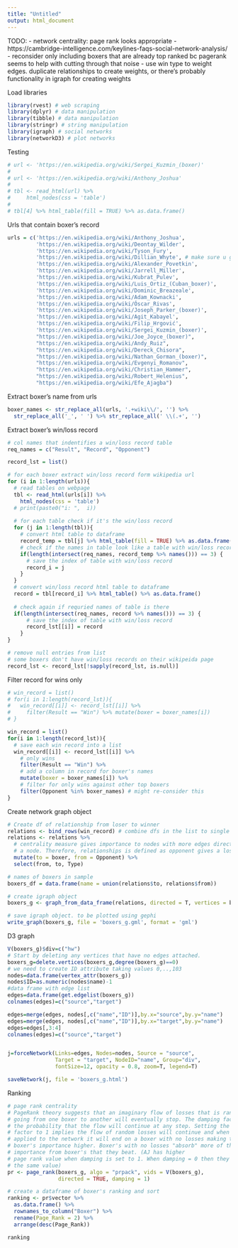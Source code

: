 ```yaml
---
title: "Untitled"
output: html_document
---
```


TODO:
- network centrality: page rank looks appropriate
  - https://cambridge-intelligence.com/keylines-faqs-social-network-analysis/
- reconsider only including boxers that are already top ranked bc pagerank
  seems to help with cutting through that noise
- use win type to weight edges. duplicate relationships to create weights, or
  there's probably functionality in igraph for creating weights

Load libraries
```r
library(rvest) # web scraping
library(dplyr) # data manipulation
library(tibble) # data manipulation
library(stringr) # string manipulation
library(igraph) # social networks
library(networkD3) # plot networks
```

Testing 
```r
# url <- 'https://en.wikipedia.org/wiki/Sergei_Kuzmin_(boxer)'
# 
# url <- 'https://en.wikipedia.org/wiki/Anthony_Joshua'
# 
# tbl <- read_html(url) %>% 
#     html_nodes(css = 'table')
# 
# tbl[4] %>% html_table(fill = TRUE) %>% as.data.frame()
```


Urls that contain boxer's record
```r
urls = c('https://en.wikipedia.org/wiki/Anthony_Joshua',
         'https://en.wikipedia.org/wiki/Deontay_Wilder',
         'https://en.wikipedia.org/wiki/Tyson_Fury',
         'https://en.wikipedia.org/wiki/Dillian_Whyte', # make sure u get right record
         'https://en.wikipedia.org/wiki/Alexander_Povetkin',
         'https://en.wikipedia.org/wiki/Jarrell_Miller',
         'https://en.wikipedia.org/wiki/Kubrat_Pulev',
         'https://en.wikipedia.org/wiki/Luis_Ortiz_(Cuban_boxer)',
         'https://en.wikipedia.org/wiki/Dominic_Breazeale',
         'https://en.wikipedia.org/wiki/Adam_Kownacki',
         'https://en.wikipedia.org/wiki/Óscar_Rivas',
         'https://en.wikipedia.org/wiki/Joseph_Parker_(boxer)',
         'https://en.wikipedia.org/wiki/Agit_Kabayel',
         'https://en.wikipedia.org/wiki/Filip_Hrgović',
         'https://en.wikipedia.org/wiki/Sergei_Kuzmin_(boxer)',
         "https://en.wikipedia.org/wiki/Joe_Joyce_(boxer)",
         "https://en.wikipedia.org/wiki/Andy_Ruiz",
         "https://en.wikipedia.org/wiki/Dereck_Chisora",
         "https://en.wikipedia.org/wiki/Nathan_Gorman_(boxer)",
         "https://en.wikipedia.org/wiki/Evgenyi_Romanov",
         "https://en.wikipedia.org/wiki/Christian_Hammer",
         "https://en.wikipedia.org/wiki/Robert_Helenius",
         "https://en.wikipedia.org/wiki/Efe_Ajagba")
```

Extract boxer's name from urls
```r
boxer_names <- str_replace_all(urls, '.+wiki\\/', '') %>% 
  str_replace_all('_', ' ') %>% str_replace_all(' \\(.+', '')
```

Extract boxer's win/loss record
```r
# col names that indentifies a win/loss record table
req_names = c("Result", "Record", "Opponent")

record_lst = list()

# for each boxer extract win/loss record form wikipedia url
for (i in 1:length(urls)){
  # read tables on webpage
  tbl <- read_html(urls[i]) %>% 
    html_nodes(css = 'table')
  # print(paste0("i: ",  i))
  
  # for each table check if it's the win/loss record
  for (j in 1:length(tbl)){
    # convert html table to dataframe
    record_temp = tbl[j] %>% html_table(fill = TRUE) %>% as.data.frame()
    # check if the names in table look like a table with win/loss record 
    if(length(intersect(req_names, record_temp %>% names())) == 3) {
      # save the index of table with win/loss record
      record_i = j
    }
  }
  # convert win/loss record html table to dataframe
  record = tbl[record_i] %>% html_table() %>% as.data.frame()
  
  # check again if requried names of table is there 
  if(length(intersect(req_names, record %>% names())) == 3) {
      # save the index of table with win/loss record
      record_lst[[i]] = record
    }
}

# remove null entries from list
# some boxers don't have win/loss records on their wikipeida page
record_lst <- record_lst[!sapply(record_lst, is.null)]
```

Filter record for wins only
```r
# win_record = list()
# for(i in 1:length(record_lst)){
#   win_record[[i]] <- record_lst[[i]] %>% 
#     filter(Result == "Win") %>% mutate(boxer = boxer_names[i])
# }

win_record = list()
for(i in 1:length(record_lst)){
  # save each win record into a list
  win_record[[i]] <- record_lst[[i]] %>% 
    # only wins
    filter(Result == "Win") %>% 
    # add a column in record for boxer's names
    mutate(boxer = boxer_names[i]) %>%
    # filter for only wins against other top boxers
    filter(Opponent %in% boxer_names) # might re-consider this
}

```

Create network graph object
```r
# Create df of relationship from loser to winner
relations <- bind_rows(win_record) # combine dfs in the list to single df
relations <- relations %>% 
  # centrality measure gives importance to nodes with more edges directed toward
  # a node. Therefore, relationships is defined as opponent gives a loss to boxer
  mutate(to = boxer, from = Opponent) %>%
  select(from, to, Type)

# names of boxers in sample
boxers_df = data.frame(name = union(relations$to, relations$from))

# create igraph object
boxers_g <- graph_from_data_frame(relations, directed = T, vertices = boxers_df)

# save igraph object. to be plotted using gephi
write_graph(boxers_g, file = 'boxers_g.gml', format = 'gml')
```


D3 graph
```r
V(boxers_g)$div=c("hw")
# Start by deleting any vertices that have no edges attached.
boxers_g=delete.vertices(boxers_g,degree(boxers_g)==0)
# we need to create ID attribute taking values 0,..,103 
nodes=data.frame(vertex_attr(boxers_g))
nodes$ID=as.numeric(nodes$name)-1
#data frame with edge list
edges=data.frame(get.edgelist(boxers_g)) 
colnames(edges)=c("source","target")

edges=merge(edges, nodes[,c("name","ID")],by.x="source",by.y="name")
edges=merge(edges, nodes[,c("name","ID")],by.x="target",by.y="name")
edges=edges[,3:4]
colnames(edges)=c("source","target")


j=forceNetwork(Links=edges, Nodes=nodes, Source = "source",
               Target = "target", NodeID="name", Group="div",
               fontSize=12, opacity = 0.8, zoom=T, legend=T)

saveNetwork(j, file = 'boxers_g.html')
```

Ranking
```r
# page rank centrality
# PageRank theory suggests that an imaginary flow of losses that is randomly
# going from one boxer to another will eventually stop. The damping factor is
# the probability that the flow will continue at any step. Setting the damping
# factor to 1 implies the flow of random losses will continue and when its 
# applied to the network it will end on a boxer with no losses making that 
# boxer's importance higher. Boxer's with no losses "absorb" more of the 
# importance from boxer's that they beat. (AJ has higher
# page rank value when damping is set to 1. When damping = 0 then they all have
# the same value)
pr <- page_rank(boxers_g, algo = "prpack", vids = V(boxers_g),
                directed = TRUE, damping = 1)

# create a dataframe of boxer's ranking and sort 
ranking <- pr$vector %>% 
  as.data.frame() %>% 
  rownames_to_column("Boxer") %>%
  rename(Page_Rank = 2) %>%
  arrange(desc(Page_Rank))
```


```r
ranking
```



